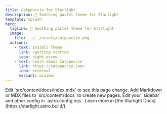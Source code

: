 ```yaml
---
title: Catppuccin for Starlight
description: 📝 Soothing pastel theme for Starlight
template: splash
hero:
  tagline: 📝 Soothing pastel theme for Starlight
  image:
    file: ../../assets/catppuccin.png
  actions:
    - text: Install Theme
      link: /getting-started
      icon: right-arrow
    - text: Learn about Catppuccin
      link: https://catppuccin.com/
      icon: external
      variant: minimal
---
```



<CardGrid stagger>
  <Card title="Update content" icon="pencil">
    Edit `src/content/docs/index.mdx` to see this page change.
  </Card>
  <Card title="Add new content" icon="add-document">
    Add Markdown or MDX files to `src/content/docs` to create new pages.
  </Card>
  <Card title="Configure your site" icon="setting">
    Edit your `sidebar` and other config in `astro.config.mjs`.
  </Card>
  <Card title="Read the docs" icon="open-book">
    Learn more in [the Starlight Docs](https://starlight.astro.build/).
  </Card>
</CardGrid>
